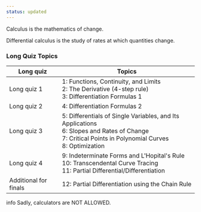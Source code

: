 ```yaml
---
status: updated
---
```


Calculus is the mathematics of change.

Differential calculus is the study of rates at which quantities change.

### Long Quiz Topics

| Long quiz | Topics
| --- | --- |
| Long quiz 1 | 1: Functions, Continuity, and Limits<br/>2: The Derivative (4-step rule)<br/>3: Differentiation Formulas 1
| Long quiz 2 | 4: Differentiation Formulas 2
| Long quiz 3 | 5: Differentials of Single Variables, and Its Applications<br/>6: Slopes and Rates of Change<br/>7: Critical Points in Polynomial Curves<br/>8: Optimization
| Long quiz 4 | 9: Indeterminate Forms and L'Hopital's Rule<br/>10: Transcendental Curve Tracing<br/>11: Partial  Differential/Differentiation
| Additional for finals | 12: Partial Differentiation using the Chain Rule

<div role="info" className="alert my-5">
  <span class="material-symbols-outlined">info</span>
  <span>Sadly, calculators are NOT ALLOWED.</span>
</div>
